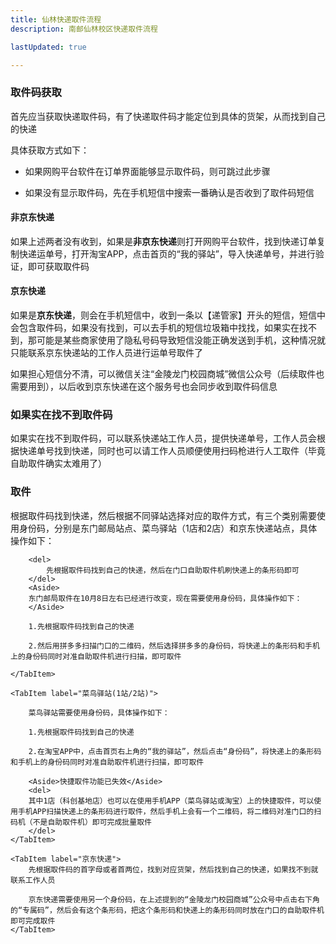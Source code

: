 ```yaml
---
title: 仙林快递取件流程
description: 南邮仙林校区快递取件流程

lastUpdated: true

---
```


### 取件码获取

首先应当获取快递取件码，有了快递取件码才能定位到具体的货架，从而找到自己的快递

具体获取方式如下：

 - 如果网购平台软件在订单界面能够显示取件码，则可跳过此步骤

 - 如果没有显示取件码，先在手机短信中搜索一番确认是否收到了取件码短信

#### 非京东快递

如果上述两者没有收到，如果是**非京东快递**则打开网购平台软件，找到快递订单复制快递运单号，打开淘宝APP，点击首页的“我的驿站”，导入快递单号，并进行验证，即可获取取件码

#### 京东快递

如果是**京东快递**，则会在手机短信中，收到一条以【递管家】开头的短信，短信中会包含取件码，如果没有找到，可以去手机的短信垃圾箱中找找，如果实在找不到，那可能是某些商家使用了隐私号码导致短信没能正确发送到手机，这种情况就只能联系京东快递站的工作人员进行运单号取件了

如果担心短信分不清，可以微信关注“金陵龙门校园商城”微信公众号（后续取件也需要用到），以后收到京东快递在这个服务号也会同步收到取件码信息


### 如果实在找不到取件码

如果实在找不到取件码，可以联系快递站工作人员，提供快递单号，工作人员会根据快递单号找到快递，同时也可以请工作人员顺便使用扫码枪进行人工取件（毕竟自助取件确实太难用了）

### 取件

根据取件码找到快递，然后根据不同驿站选择对应的取件方式，有三个类别需要使用身份码，分别是东门邮局站点、菜鸟驿站（1店和2店）和京东快递站点，具体操作如下：
<Tabs>
    <TabItem label="东门邮局">

        <del>
            先根据取件码找到自己的快递，然后在门口自助取件机刷快递上的条形码即可
        </del>
        <Aside>
        东门邮局取件在10月8日左右已经进行改变，现在需要使用身份码，具体操作如下：
        </Aside>
        
        1.先根据取件码找到自己的快递

        2.然后用拼多多扫描门口的二维码，然后选择拼多多的身份码，将快递上的条形码和手机上的身份码同时对准自助取件机进行扫描，即可取件
    
    </TabItem>

    <TabItem label="菜鸟驿站(1站/2站)">

        菜鸟驿站需要使用身份码，具体操作如下：

        1.先根据取件码找到自己的快递

        2.在淘宝APP中，点击首页右上角的“我的驿站”，然后点击“身份码”，将快递上的条形码和手机上的身份码同时对准自助取件机进行扫描，即可取件

        <Aside>快捷取件功能已失效</Aside>
        <del>
        其中1店（科创基地店）也可以在使用手机APP（菜鸟驿站或淘宝）上的快捷取件，可以使用手机APP扫描快递上的条形码进行取件，然后手机上会有一个二维码，将二维码对准门口的扫码机（不是自助取件机）即可完成批量取件
        </del>
    </TabItem>

    <TabItem label="京东快递">
        先根据取件码的首字母或者首两位，找到对应货架，然后找到自己的快递，如果找不到就联系工作人员

        京东快递需要使用另一个身份码，在上述提到的“金陵龙门校园商城”公众号中点击右下角的“专属码”，然后会有这个条形码，把这个条形码和快递上的条形码同时放在门口的自助取件机即可完成取件
    </TabItem>
</Tabs>





